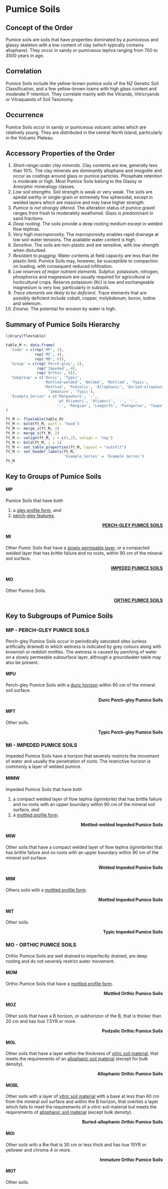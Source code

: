 # Pumice Soils {-#ord-M}

## Concept of the Order {-#con-M}

Pumice soils are soils that have properties dominated by a pumiceous and glassy skeleton with a low content of clay (which typically contains allophane). They occur in sandy or pumiceous tephra ranging from 700 to 3500 years in age.

## Correlation {-#cor-M}

Pumice Soils include the yellow-brown pumice soils of the NZ Genetic Soil Classification, and a few yellow-brown loams with high glass content and moderate P retention. They correlate mainly with the Vitrands, Vitricryands or Vitraquands of Soil Taxonomy.

## Occurrence {-#occ-M}

Pumice Soils occur in sandy or pumiceous volcanic ashes which are relatively young. They are distributed in the central North Island, particularly in the Volcanic Plateau.

## Accessory Properties of the Order {-#acc-M}

1.  _Short-range-order clay minerals._ Clay contents are low, generally less than 10%. The clay minerals are dominantly allophane and imogolite and occur as coatings around glass or pumice particles. Phosphate retention is moderate or high. Most Pumice Soils belong to the Glassy or Amorphic mineralogy classes.
2.  _Low soil strengths._ Soil strength is weak or very weak. The soils are apedal earthy or single-grain or extremely fine spheroidal, except in welded layers which are massive and may have higher strength.
3.  _Pumice is not strongly altered._ The alteration status of pumice gravel ranges from fresh to moderately weathered. Glass is predominant in sand fractions.
4.  _Deep rooting._ The soils provide a deep rooting medium except in welded flow tephras.
5.  _Very high macroporosity._ The macroporosity enables rapid drainage at low soil-water tensions. The available water content is high.
6.  _Sensitive._ The soils are non-plastic and are sensitive, with low strength when disturbed.
7. _Resistant to pugging._ Water contents at field capacity are less than the plastic limit. Pumice Soils may, however, be susceptible to compaction on loading, with consequent reduced infiltration.
8.  _Low reserves of major nutrient elements._ Sulphur, potassium, nitrogen, phosphorus and magnesium are usually required for agricultural or horticultural crops. Reserve potassium (Kc) is low and exchangeable magnesium is very low, particularly in subsoils.
9.  _Trace elements are likely to be deficient._ Trace elements that are possibly deficient include cobalt, copper, molybdenum, boron, iodine and selenium.
10.  _Erosive._ The potential for erosion by water is high.

## Summary of Pumice Soils Hierarchy {-#sum-M}

```r
library(flextable)

table_M <- data.frame(
  'Code' = c(rep('MP', 2),
             rep('MI', 4),
             rep('MO', 6)),
  'Group' = c(rep('Perch-gley', 2),
              rep('Impeded', 4),
              rep('Orthic', 6)),
  'Subgroup' = c('Duric', 'Typic',
                 'Mottled-welded', 'Welded', 'Mottled', 'Typic',
                 'Mottled', 'Podzolic', 'Allophanic', 'Buried-allophanic',
                   'Immature', 'Typic'),
  'Example_Series' = c('Mangawhero', '-',
                       'pt Atiamuri', 'Atiamuri', '-', '-',
                       '-', 'Rangipo', 'Lowgarth', 'Paengaroa', 'Taupo', 'Turangi')
) 

ft_M <- flextable(table_M)
ft_M <- bold(ft_M, part = 'head')
ft_M <- merge_v(ft_M, 1)
ft_M <- merge_v(ft_M, 2)
ft_M <- valign(ft_M, j = c(1,2), valign = 'top')
ft_M <- bold(ft_M, j = 1)
ft_M <- set_table_properties(ft_M, layout = "autofit")
ft_M <- set_header_labels(ft_M, 
                          'Example_Series' = 'Example Series')
ft_M
```

## Key to Groups of Pumice Soils {-#grp-M}

#### __MP__ {-#key-MP}

Pumice Soils that have _both_ 

1.  a [gley profile form](#diag-gleypf), _and_
2.  [perch-gley features](#diag-pgley).

<div style="text-align: right"> [__PERCH-GLEY PUMICE SOILS__](#MP) </div>

#### __MI__ {-#key-MI}

Other Pumic Soils that have a [slowly permeable layer](#diag-slowp), or a compacted welded layer that has brittle failure and no roots, within 90\ cm of the mineral soil surface.

<div style="text-align: right"> [__IMPEDED PUMICE SOILS__](#MI) </div>

#### __MO__ {-#key-MO}

Other Pumice Soils.

<div style="text-align: right"> [__ORTHIC PUMICE SOILS__](#MO) </div>

## Key to Subgroups of Pumice Soils {-#sub-M}

### __MP__ - PERCH-GLEY PUMICE SOILS {-#MP}

Perch-gley Pumice Soils occur in periodically saturated sites (unless artificially drained) in which wetness is indicated by grey colours along with brownish or reddish mottles. The wetness is caused by perching of water on a slowly permeable subsurface layer, although a groundwater-table may also be present.

#### __MPU__ {-#key-MPU}

Perch-gley Pumice Soils with a [duric horizon](#diag-dpan) within 90\ cm of the mineral soil surface.

<div style="text-align: right"> __Duric Perch-gley Pumice Soils__ </div>

#### __MPT__ {-#key-MPT}

Other soils.

<div style="text-align: right"> __Typic Perch-gley Pumice Soils__ </div>

### __MI__ - IMPEDED PUMICE SOILS {-#MI}

Impeded Pumice Soils have a horizon that severely restricts the movement of water and usually the penetration of roots. The restrictive horizon is commonly a layer of welded pumice.

#### __MIMW__ {-#key-MIMW}

Impeded Pumice Soils that have both

1.  a compact welded layer of flow tephra (ignimbrite) that has brittle failure and no roots with an upper boundary within 90\ cm of the mineral soil surface, _and_
2.  a [mottled profile form](#diag-mottpf).

<div style="text-align: right"> __Mottled-welded Impeded Pumice Soils__ </div>

#### __MIW__ {-#key-MIW}

Other soils that have a compact welded layer of flow tephra (ignimbrite) that has brittle failure and no roots with an upper boundary within 90\ cm of the mineral soil surface.

<div style="text-align: right"> __Welded Impeded Pumice Soils__ </div>

#### __MIM__ {-#key-MIM}

Others soils with a [mottled profile form](#diag-mottpf).

<div style="text-align: right"> __Mottled Impeded Pumice Soils__ </div>

#### __MIT__ {-#key-MIT}

Other soils.

<div style="text-align: right"> __Typic Impeded Pumice Soils__ </div>

### __MO__ - ORTHIC PUMICE SOILS {-#MO}

Orthic Pumice Soils are well drained to imperfectly drained, are deep rooting and do not severely restrict water movement.

#### __MOM__ {-#key-MOM}

Orthic Pumice Soils that have a [mottled profile form](#diag-mottpf).

<div style="text-align: right"> __Mottled Orthic Pumice Soils__ </div>

#### __MOZ__ {-#key-MOZ}

Other soils that have a B horizon, or subhorizon of the B, that is thicker than 20\ cm and has hue 7.5YR or more.

<div style="text-align: right"> __Podzolic Orthic Pumice Soils__ </div>

#### __MOL__ {-#key-MOL}

Other soils that have a layer within the thickness of [vitric soil material](#diag-vitr), that meets the requirements of an [allophanic soil material](#diag-alloph) (except for bulk density).

<div style="text-align: right"> __Allophanic Orthic Pumice Soils__ </div>

#### __MOBL__ {-#key-MOBL}

Other soils with a layer of [vitric soil material](#diag-vitr) with a base at less than 60\ cm from the mineral soil surface and within the B horizon, that overlies a layer which fails to meet the requirements of a vitric soil material but meets the requirements of [allophanic soil material](#diag-alloph) (except bulk density).

<div style="text-align: right"> __Buried-allophanic Orthic Pumice Soils__ </div>

#### __MOI__ {-#key-MOI}

Other soils with a Bw that is 30\ cm or less thick and has hue 10YR or yellower and chroma 4 or more.

<div style="text-align: right"> __Immature Orthic Pumice Soils__ </div>

#### __MOT__ {-#key-MOT}

Other soils.

